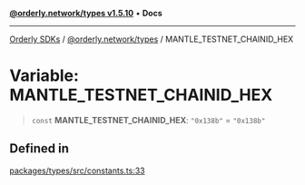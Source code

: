 [**@orderly.network/types v1.5.10**](/sdks/tech-doc/@orderly.network/types/README) • **Docs**

***

[Orderly SDKs](/sdks/tech-doc/packages) / [@orderly.network/types](/sdks/tech-doc/@orderly.network/types/README) / MANTLE\_TESTNET\_CHAINID\_HEX

# Variable: MANTLE\_TESTNET\_CHAINID\_HEX

> `const` **MANTLE\_TESTNET\_CHAINID\_HEX**: `"0x138b"` = `"0x138b"`

## Defined in

[packages/types/src/constants.ts:33](https://github.com/OrderlyNetwork/js-sdk/blob/554ae704783e3b83c40bb234a899e8f02987d9b6/packages/types/src/constants.ts#L33)

